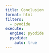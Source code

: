 ```yaml
---
title: Conclusion
format: html
filters:
  - pyodide
execute:
  engine: pyodide
  pyodide:
    auto: true
---
```


